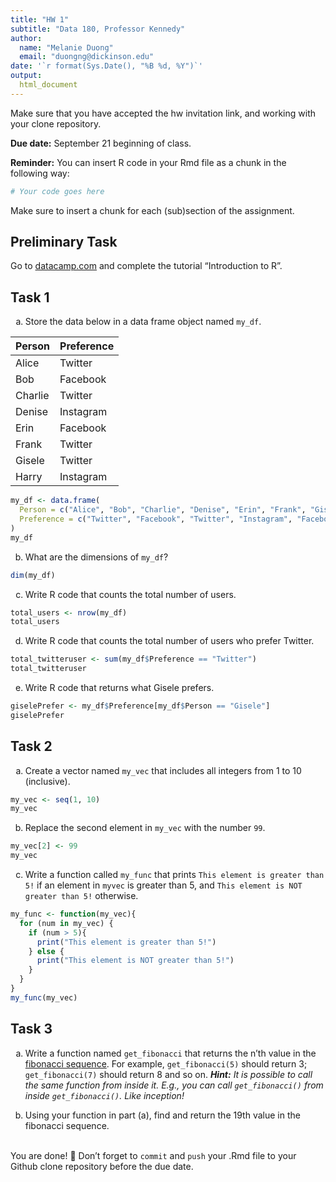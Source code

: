 ```yaml
---
title: "HW 1"
subtitle: "Data 180, Professor Kennedy"
author: 
  name: "Melanie Duong"
  email: "duongng@dickinson.edu"
date: '`r format(Sys.Date(), "%B %d, %Y")`'
output: 
  html_document
---
```

Make sure that you have accepted the hw invitation link, and working with your clone repository.

**Due date:** September 21 beginning of class.

**Reminder:** You can insert R code in your Rmd file as a chunk in the following way:
```r
# Your code goes here
```
Make sure to insert a chunk for each (sub)section of the assignment.

## Preliminary Task
Go to [datacamp.com](https://datacamp.com) and complete the tutorial "Introduction to R".


## Task 1
a) Store the data below in a data frame object named `my_df`.


|Person | Preference|
|:------|:----------|
|Alice | Twitter |
| Bob | Facebook |
| Charlie | Twitter |
| Denise | Instagram |
| Erin | Facebook |
| Frank | Twitter |
| Gisele | Twitter |
| Harry | Instagram |
```r
my_df <- data.frame(
  Person = c("Alice", "Bob", "Charlie", "Denise", "Erin", "Frank", "Gisele", "Harry"),
  Preference = c("Twitter", "Facebook", "Twitter", "Instagram", "Facebook", "Twitter", "Twitter", "Instagram")
)
my_df
```


b) What are the dimensions of `my_df`?
```r
dim(my_df)
```


c) Write R code that counts the total number of users.
```r
total_users <- nrow(my_df)
total_users
```

d) Write R code that counts the total number of users who prefer Twitter.
```r
total_twitteruser <- sum(my_df$Preference == "Twitter")
total_twitteruser
```

e) Write R code that returns what Gisele prefers.
```r
giselePrefer <- my_df$Preference[my_df$Person == "Gisele"]
giselePrefer
```

## Task 2
a) Create a vector named `my_vec` that includes all integers from 1 to 10 (inclusive).
```r
my_vec <- seq(1, 10)
my_vec
```

b) Replace the second element in `my_vec` with the number `99`.
```r
my_vec[2] <- 99
my_vec
```

c) Write a function called `my_func` that prints `This element is greater than 5!` if an element in `myvec` is greater than 5, and `This element is NOT greater than 5!` otherwise.
```r
my_func <- function(my_vec){
  for (num in my_vec) {
    if (num > 5){
      print("This element is greater than 5!")
    } else {
      print("This element is NOT greater than 5!")
    }
  }
}
my_func(my_vec)
```

## Task 3
a. Write a function named `get_fibonacci` that returns the n'th value in the [fibonacci sequence](https://www.mathsisfun.com/numbers/fibonacci-sequence.html). For example, `get_fibonacci(5)` should return 3; `get_fibonacci(7)` should return 8 and so on. ***Hint:** It is possible to call the same function from inside it. E.g., you can call `get_fibonacci()` from inside `get_fibonacci()`. Like inception!*

b. Using your function in part (a), find and return the 19th value in the fibonacci sequence.


<br>
You are done! 🏁 Don't forget to `commit` and `push` your .Rmd file to your Github clone repository before the due date.
<br>

